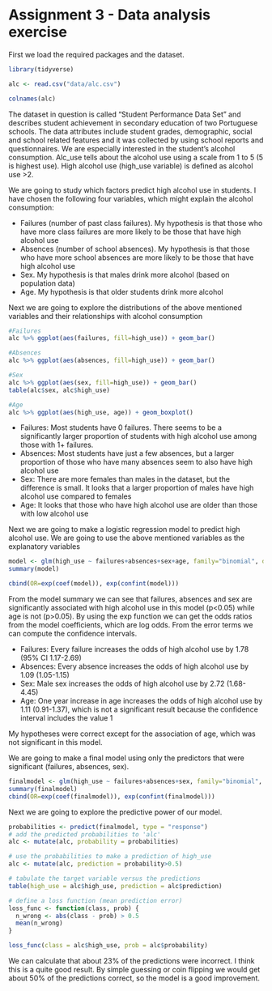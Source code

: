 # Assignment 3 - Data analysis exercise

First we load the required packages and the dataset.

```r
library(tidyverse)

alc <- read.csv("data/alc.csv")

colnames(alc)
```

The dataset in question is called "Student Performance Data Set" and describes student achievement in secondary education of two Portuguese schools. The data attributes include student grades, demographic, social and school related features and it was collected by using school reports and questionnaires. We are especially interested in the student's alcohol consumption. Alc_use tells about the alcohol use using a scale from 1 to 5 (5 is highest use). High alcohol use (high_use variable) is defined as alcohol use \>2.

We are going to study which factors predict high alcohol use in students. I have chosen the following four variables, which might explain the alcohol consumption:

-   Failures (number of past class failures). My hypothesis is that those who have more class failures are more likely to be those that have high alcohol use
-   Absences (number of school absences). My hypothesis is that those who have more school absences are more likely to be those that have high alcohol use
-   Sex. My hypothesis is that males drink more alcohol (based on population data)
-   Age. My hypothesis is that older students drink more alcohol

Next we are going to explore the distributions of the above mentioned variables and their relationships with alcohol consumption

```r
#Failures
alc %>% ggplot(aes(failures, fill=high_use)) + geom_bar()

#Absences
alc %>% ggplot(aes(absences, fill=high_use)) + geom_bar()

#Sex
alc %>% ggplot(aes(sex, fill=high_use)) + geom_bar()
table(alc$sex, alc$high_use)

#Age
alc %>% ggplot(aes(high_use, age)) + geom_boxplot()
```

-   Failures: Most students have 0 failures. There seems to be a significantly larger proportion of students with high alcohol use among those with 1+ failures.
-   Absences: Most students have just a few absences, but a larger proportion of those who have many absences seem to also have high alcohol use
-   Sex: There are more females than males in the dataset, but the difference is small. It looks that a larger proportion of males have high alcohol use compared to females
-   Age: It looks that those who have high alcohol use are older than those with low alcohol use

Next we are going to make a logistic regression model to predict high alcohol use. We are going to use the above mentioned variables as the explanatory variables

```r
model <- glm(high_use ~ failures+absences+sex+age, family="binomial", data=alc)
summary(model)

cbind(OR=exp(coef(model)), exp(confint(model)))

```

From the model summary we can see that failures, absences and sex are significantly associated with high alcohol use in this model (p\<0.05) while age is not (p\>0.05). By using the exp function we can get the odds ratios from the model coefficients, which are log odds. From the error terms we can compute the confidence intervals.

-   Failures: Every failure increases the odds of high alcohol use by 1.78 (95% CI 1.17-2.69)
-   Absences: Every absence increases the odds of high alcohol use by 1.09 (1.05-1.15)
-   Sex: Male sex increases the odds of high alcohol use by 2.72 (1.68-4.45)
-   Age: One year increase in age increases the odds of high alcohol use by 1.11 (0.91-1.37), which is not a significant result because the confidence interval includes the value 1

My hypotheses were correct except for the association of age, which was not significant in this model.

We are going to make a final model using only the predictors that were significant (failures, absences, sex).

```r
finalmodel <- glm(high_use ~ failures+absences+sex, family="binomial", data=alc)
summary(finalmodel)
cbind(OR=exp(coef(finalmodel)), exp(confint(finalmodel)))
```

Next we are going to explore the predictive power of our model.

```r
probabilities <- predict(finalmodel, type = "response")
# add the predicted probabilities to 'alc'
alc <- mutate(alc, probability = probabilities)

# use the probabilities to make a prediction of high_use
alc <- mutate(alc, prediction = probability>0.5)

# tabulate the target variable versus the predictions
table(high_use = alc$high_use, prediction = alc$prediction)

# define a loss function (mean prediction error)
loss_func <- function(class, prob) {
  n_wrong <- abs(class - prob) > 0.5
  mean(n_wrong)
}

loss_func(class = alc$high_use, prob = alc$probability)

```

We can calculate that about 23% of the predictions were incorrect. I think this is a quite good result. By simple guessing or coin flipping we would get about 50% of the predictions correct, so the model is a good improvement.
